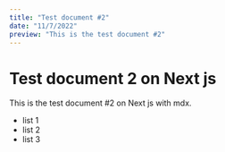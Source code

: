 ```yaml
---
title: "Test document #2"
date: "11/7/2022"
preview: "This is the test document #2"
---
```


# Test document 2 on Next js

This is the test document #2 on Next js with mdx.

* list 1
* list 2
* list 3
